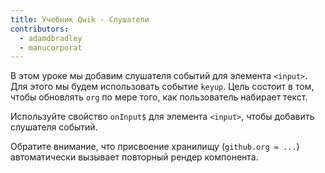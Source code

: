 ```yaml
---
title: Учебник Qwik - Слушатели
contributors:
  - adamdbradley
  - manucorporat
---
```


В этом уроке мы добавим слушателя событий для элемента `<input>`. Для этого мы будем использовать событие `keyup`. Цель состоит в том, чтобы обновлять `org` по мере того, как пользователь набирает текст.

Используйте свойство `onInput$` для элемента `<input>`, чтобы добавить слушателя событий.

Обратите внимание, что присвоение хранилищу (`github.org = ...`) автоматически вызывает повторный рендер компонента.
